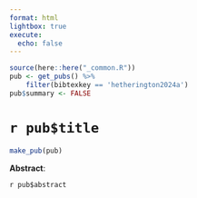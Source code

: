 ```yaml
---
format: html
lightbox: true
execute:
  echo: false
---
```


```r
source(here::here("_common.R"))
pub <- get_pubs() %>% 
    filter(bibtexkey == 'hetherington2024a')
pub$summary <- FALSE
```

# `r pub$title` 

```r
make_pub(pub)
```

**Abstract**:

`r pub$abstract`


